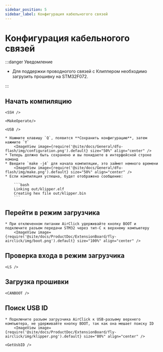 ```yaml
---
sidebar_position: 5
sidebar_label: Конфигурация кабельногого связей
---
```





# Конфигурация кабельногого связей

:::danger Уведомление

* Для поддержки проводногого связей с Клиппером необходимо загрузить прошивку на STM32F072.

:::

## Начать компиляцию

    <SSH />

    <MakeOperate/>

    <USB />

    * Нажмите клавишу `Q`, появится **Сохранить конфигурацию**, затем нажмите `Y`
        <ImageView image={require('@site/docs/General/dfu-flash/img/configuration.png').default} size="50%" align="center" />
    * Теперь должно быть сохранено и вы покидаете в интерфейсной строке команд
    * Введите `make -j4` для начала компиляции, это займет немного времени
        <ImageView image={require('@site/docs/General/dfu-flash/img/make.png').default} size="50%" align="center" />
    * Если компиляция успешна, будет отображено сообщение:

        ```bash
        Linking out/klipper.elf
        Creating hex file out/klipper.bin
        ```

## Перейти в режим загрузчика

    * При отключенном питании AirClick удерживайте кнопку BOOT и подключите разъем передачи STM32 через тип-C к верхнему компьютеру
        <ImageView image={require('@site/docs/ProductDoc/ExtensionBoard/fly-airclick/img/boot.png').default} size="100%" align="center" />

## Проверка входа в режим загрузчика

    <LS />

## Загрузка прошивки
    
    <CANBOOT />

## Поиск USB ID
    * Подключите разъем загрузчика AirClick к USB-разъему верхнего компьютера, не удерживайте кнопку BOOT, так как она мешает поиску ID
        <ImageView image={require('@site/docs/ProductDoc/ExtensionBoard/fly-airclick/img/klipper.png').default} size="80%" align="center" />

    <GetUsbID />